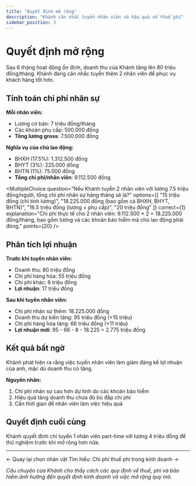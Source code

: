 ```yaml
---
title: "Quyết định mở rộng"
description: "Khánh cân nhắc tuyển nhân viên và hậu quả về thuế phí"
sidebar_position: 3
---
```



# Quyết định mở rộng

Sau 6 tháng hoạt động ổn định, doanh thu của Khánh tăng lên 80 triệu đồng/tháng. Khánh đang cân nhắc tuyển thêm 2 nhân viên để phục vụ khách hàng tốt hơn.

## Tính toán chi phí nhân sự

**Mỗi nhân viên:**
- Lương cơ bản: 7 triệu đồng/tháng
- Các khoản phụ cấp: 500.000 đồng
- **Tổng lương gross**: 7.500.000 đồng

**Nghĩa vụ của chủ lao động:**
- <Tooltip conceptId="bhxh-nguoi-su-dung-ld">BHXH (17.5%)</Tooltip>: 1.312.500 đồng
- BHYT (3%): 225.000 đồng
- BHTN (1%): 75.000 đồng
- **Tổng chi phí/nhân viên**: 9.112.500 đồng

<MultipleChoice
  question="Nếu Khánh tuyển 2 nhân viên với lương 7.5 triệu đồng/người, tổng chi phí nhân sự hàng tháng sẽ là?"
  options={[
    "15 triệu đồng (chỉ tính lương)",
    "18.225.000 đồng (bao gồm cả BHXH, BHYT, BHTN)",
    "16.5 triệu đồng (lương + phụ cấp)",
    "20 triệu đồng"
  ]}
  correct={1}
  explanation="Chi phí thực tế cho 2 nhân viên: 9.112.500 × 2 = 18.225.000 đồng/tháng, bao gồm lương và các khoản bảo hiểm mà chủ lao động phải đóng."
  points={20}
/>

## Phân tích lợi nhuận

**Trước khi tuyển nhân viên:**
- Doanh thu: 80 triệu đồng
- Chi phí hàng hóa: 55 triệu đồng
- Chi phí khác: 8 triệu đồng
- **Lợi nhuận**: 17 triệu đồng

**Sau khi tuyển nhân viên:**
- Chi phí nhân sự thêm: 18.225.000 đồng
- Doanh thu dự kiến tăng: 95 triệu đồng (+15 triệu)
- Chi phí hàng hóa tăng: 66 triệu đồng (+11 triệu)
- **Lợi nhuận mới**: 95 - 66 - 8 - 18.225 = 2.775 triệu đồng

## Kết quả bất ngờ

Khánh phát hiện ra rằng việc tuyển nhân viên làm giảm đáng kể lợi nhuận của anh, mặc dù doanh thu có tăng.

**Nguyên nhân:**
1. Chi phí nhân sự cao hơn dự tính do các khoản bảo hiểm
2. Hiệu quả tăng doanh thu chưa đủ bù đắp chi phí
3. Cần thời gian để nhân viên làm việc hiệu quả

## Quyết định cuối cùng

Khánh quyết định chỉ tuyển 1 nhân viên part-time với lương 4 triệu đồng để thử nghiệm trước khi mở rộng hơn nữa.

---

<div style={{textAlign: 'center', margin: '2rem 0'}}>
  <Link to="/storylines/tax" className="button button--secondary" style={{marginRight: '1rem'}}>
    ← Quay lại chọn nhân vật
  </Link>
  <Link to="/tax-context/government-revenue" className="button button--primary">
    Tìm hiểu: Chi phí thuế phí trong kinh doanh →
  </Link>
</div>

*Câu chuyện của Khánh cho thấy cách các quy định về thuế, phí và bảo hiểm ảnh hưởng đến quyết định kinh doanh và việc mở rộng quy mô.*